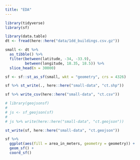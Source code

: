 ```yaml
---
title: "EDA"
---
```


```r
library(tidyverse)
library(sf)

library(data.table)
dt <- fread(here::here("data/1dd_buildings.csv.gz"))

small <- dt %>% 
  as_tibble() %>% 
  filter(between(latitude, -34, -33.9),
         between(longitude, 18.35, 18.5)) %>% 
  slice_head(n = 30000)

sf <- sf::st_as_sf(small, wkt = "geometry", crs = 4326)

sf %>% st_write(., here::here("small-data", "ct.shp"))

sf %>% write_csv(here::here("small-data", "ct.csv"))

# library(geojsonsf)
# 
# js <- sf_geojson(sf)
# 
# js %>% write(here::here("small-data", "ct.geojson"))

st_write(sf, here::here("small-data", "ct.geojson"))

sf %>% 
  ggplot(aes(fill = area_in_meters, geometry = geometry)) +
  geom_sf() +
  coord_sf() 


```

